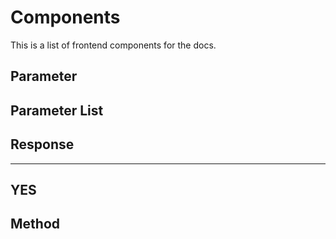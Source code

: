 
# Components

This is a list of frontend components for the docs.

## Parameter

<ParameterUsage/>

## Parameter List

<ParameterSummaryUsage/>

## Response

<ResponseUsage/>

---
YES
---

## Method

<MethodUsage/>
